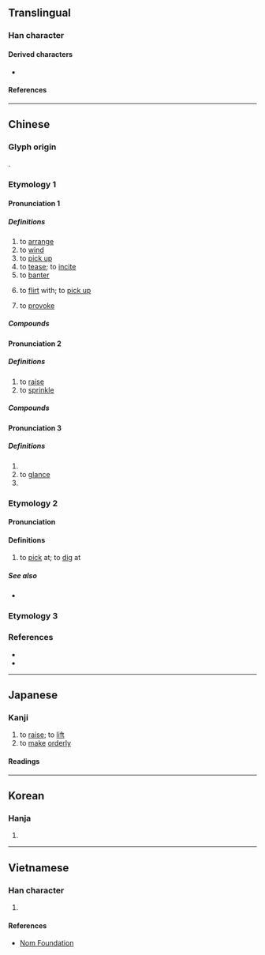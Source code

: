 {{character info}}
==Translingual==

===Han character===
{{Han char|rn=64|rad=手|as=12|sn=15|four=54096|canj=QKCF|ids=⿰扌尞}}

====Derived characters====
* {{l|mul|[[𡃔]]}}

====References====
{{Han ref|kx=0456.070|dkj=12741|dj=0805.060|hdz=31955.020|uh=64A9}}

----

==Chinese==

===Glyph origin===
{{Han etym}}
{{Han compound|手|尞|c1=s|c2=p|t1=hand|ls=psc}}.

===Etymology 1===
{{zh-forms}}

====Pronunciation 1====
{{zh-pron
|m=liáo
|c=liu4
|h=pfs=liàu
|mn=liâu/liô
|mn_note=liâu - literary; liô - vernacular
|mc=1
|oc=1
|cat=v
}}

=====Definitions=====
{{zh-hanzi}}

# to [[arrange]]
# to [[wind]]
# to [[pick up]]
# to [[tease]]; to [[incite]]
# to [[banter]]
# {{lb|zh|originally|dialectal|slang}} to [[flirt]] with; to [[pick up]]
# {{lb|zh|Cantonese}} to [[provoke]]

=====Compounds=====
{{zh-der|剔蠍撩蜂|丟盔撩甲|夢撒撩丁|扯謊撩白|撩蜂吃螫|撩撥|撥雲撩雨|撩雲撥雨|撩丁|撩兒敲兒|撩水飯|撩蹶子|撥雨撩雲|撩弄|撩虎鬚|沒撩沒亂|撩蜂撥刺|神魂撩亂|暖盪撩鍋|撩東劄西|眼花撩亂|撩逗|撩鍋|撩亂|撩東撾西|撩淺|撩鬥|撩動|撩人|撥撩|課嘴撩牙|先撩者賤|先撩者賤，打死無怨|撩是鬥非}}

====Pronunciation 2====
{{zh-pron
|m=liāo
|c=liu1
|cat=v
}}

=====Definitions=====
{{zh-hanzi}}

# to [[raise]]
# to [[sprinkle]]

=====Compounds=====
{{zh-der|撩起|破步撩衣|撩水|撩衣破步|撩邊兒|撩衣}}

====Pronunciation 3====
{{zh-pron
|m=liào
|c=liu6
|cat=v
}}

=====Definitions=====
{{zh-hanzi}}

# {{zh-alt-form|撂}}
# to [[glance]]
# {{zh-used in|撩峭}}

===Etymology 2===
{{zh-forms|alt=了}}

====Pronunciation====
{{zh-pron
|m=liǎo
|c=liu2,liu1
|mc=2
|oc=2
|cat=v
}}

====Definitions====
{{zh-hanzi}}

# {{lb|zh|literary|or|Cantonese}} to [[pick]] at; to [[dig]] at
#: {{zh-x|撩{liu2} 鼻屎|to '''pick''' one's boogers|C}}

=====See also=====
* {{zh-l|挖}}

===Etymology 3===
{{zh-see|撈|v}}

===References===
* {{R:twedu|A01669}}
* {{R:yue:Hanzi}}

----

==Japanese==

===Kanji===
{{ja-kanji|grade=|rs=手12}}

# to [[raise]]; to [[lift]]
# to [[make]] [[orderly]]

====Readings====
{{ja-readings
|goon=りょう<れう
|kanon=りょう<れう
|kun=おさ-める, いど-む
}}

----

==Korean==

===Hanja===
{{ko-hanja|hangeul=[[료]]>[[요]]|eumhun=|rv=ryo>yo|mr=ryo>yo|y=lyo>yo}}

# {{rfdef|ko|sort=手12}}

----

==Vietnamese==

===Han character===
{{vi-hantu|rs=手12|[[lêu]], [[bêu]], [[leo]], [[liệu]], [[liêu]], [[treo]], [[trêu]], [[cheo]], [[đeo]], [[gieo]]}}

# {{rfdef|vi|sort=手12}}

====References====
* [http://nomfoundation.org/common/nom_details.php?codepoint=64A9 Nom Foundation]